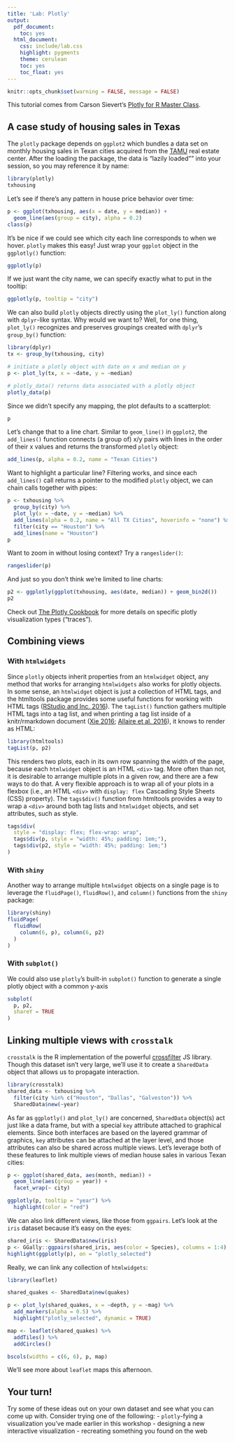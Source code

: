 ```yaml
---
title: 'Lab: Plotly'
output:
  pdf_document:
    toc: yes
  html_document:
    css: include/lab.css
    highlight: pygments
    theme: cerulean
    toc: yes
    toc_float: yes
---
```


```r
knitr::opts_chunk$set(warning = FALSE, message = FALSE)
```

This tutorial comes from Carson Sievert's [Plotly for R Master Class](https://plotly-book.cpsievert.me/index.html).

## A case study of housing sales in Texas
The `plotly` package depends on `ggplot2` which bundles a data set on monthly housing sales in Texan cities acquired from the [TAMU](http://recenter.tamu.edu/) real estate center. After the loading the package, the data is "lazily loaded"" into your session, so you may reference it by name:

```r
library(plotly)
txhousing
```

Let's see if there's any pattern in house price behavior over time:
```r
p <- ggplot(txhousing, aes(x = date, y = median)) +
  geom_line(aes(group = city), alpha = 0.2)
class(p)

```

It's be nice if we could see which city each line corresponds to when we hover. `plotly` makes this easy! Just wrap your `ggplot` object in the  `ggplotly()` function:

```r
ggplotly(p)
```
If we just want the city name, we can specify exactly what to put in the tooltip:
```r
ggplotly(p, tooltip = "city")
```

We can also build `plotly` objects directly using the `plot_ly()` function along with `dplyr`-like syntax. Why would we want to? Well, for one thing, `plot_ly()` recognizes and preserves groupings created with `dplyr`’s `group_by()` function:

```r
library(dplyr)
tx <- group_by(txhousing, city)

# initiate a plotly object with date on x and median on y
p <- plot_ly(tx, x = ~date, y = ~median)

# plotly_data() returns data associated with a plotly object
plotly_data(p)
```
Since we didn't specify any mapping, the plot defaults to a scatterplot:
```r
p
```
Let's change that to a line chart. Similar to `geom_line()` in `ggplot2`, the `add_lines()` function connects (a group of) x/y pairs with lines in the order of their x values and returns the transformed `plotly` object:
```r
add_lines(p, alpha = 0.2, name = "Texan Cities")
```

Want to highlight a particular line? Filtering works, and since each `add_lines()` call returns a pointer to the modified `plotly` object, we can chain calls together with pipes:
```r
p <- txhousing %>%
  group_by(city) %>%
  plot_ly(x = ~date, y = ~median) %>%
  add_lines(alpha = 0.2, name = "All TX Cities", hoverinfo = "none") %>%
  filter(city == "Houston") %>%
  add_lines(name = "Houston")
p
```
Want to zoom in without losing context? Try a `rangeslider()`:
```r
rangeslider(p)
```
And just so you don't think we're limited to line charts:
```r
p2 <- ggplotly(ggplot(txhousing, aes(date, median)) + geom_bin2d())
p2
```
Check out [The Plotly Cookbook](https://plotly-book.cpsievert.me/the-plotly-cookbook.html) for more details on specific plotly visualization types ("traces").

## Combining views

### With `htmlwidgets`

Since `plotly` objects inherit properties from an `htmlwidget` object, any method that works for arranging `htmlwidgets` also works for plotly objects. In some sense, an `htmlwidget` object is just a collection of HTML tags, and the htmltools package provides some useful functions for working with HTML tags ([RStudio and Inc. 2016](https://plotly-book.cpsievert.me/arranging-htmlwidgets.html#ref-htmltools)). The `tagList()` function gathers multiple HTML tags into a tag list, and when printing a tag list inside of a knitr/rmarkdown document ([Xie 2016](https://plotly-book.cpsievert.me/arranging-htmlwidgets.html#ref-knitr); [Allaire et al. 2016](https://plotly-book.cpsievert.me/arranging-htmlwidgets.html#ref-rmarkdown)), it knows to render as HTML:

```r
library(htmltools)
tagList(p, p2)
```
This renders two plots, each in its own row spanning the width of the page, because each `htmlwidget` object is an HTML `<div>` tag. More often than not, it is desirable to arrange multiple plots in a given row, and there are a few ways to do that. A very flexible approach is to wrap all of your plots in a flexbox (i.e., an HTML `<div>` with `display: flex` Cascading Style Sheets (CSS) property). The `tags$div()` function from htmltools provides a way to wrap a `<div>` around both tag lists and `htmlwidget` objects, and set attributes, such as style.
```r
tags$div(
  style = "display: flex; flex-wrap: wrap",
  tags$div(p, style = "width: 45%; padding: 1em;"),
  tags$div(p2, style = "width: 45%; padding: 1em;")
)
```
### With `shiny`
Another way to arrange multiple `htmlwidget` objects on a single page is to leverage the `fluidPage()`, `fluidRow()`, and `column()` functions from the `shiny` package:
```r
library(shiny)
fluidPage(
  fluidRow(
    column(6, p), column(6, p2) 
  )
)
```

### With `subplot()`

We could also use `plotly`'s built-in `subplot()` function to generate a single plotly object with a common y-axis
```r
subplot(
  p, p2, 
  shareY = TRUE
)
```

## Linking multiple views with `crosstalk`
`crosstalk` is the R implementation of the powerful [crossfilter](http://square.github.io/crossfilter/) JS library. Though this dataset isn't very large, we'll use it to create a `SharedData` object that allows us to propagate interaction.

```r
library(crosstalk)
shared_data <- txhousing %>%
  filter(city %in% c("Houston", "Dallas", "Galveston")) %>%
  SharedData$new(~year)
```

As far as `ggplotly()` and `plot_ly()` are concerned, `SharedData` object(s) act just like a data frame, but with a special `key` attribute attached to graphical elements. Since both interfaces are based on the layered grammar of graphics, `key` attributes can be attached at the layer level, and those attributes can also be shared across multiple views. Let's leverage both of these features to link multiple views of median house sales in various Texan cities:

```r
p <- ggplot(shared_data, aes(month, median)) +
  geom_line(aes(group = year)) + 
  facet_wrap(~ city)

ggplotly(p, tooltip = "year") %>%
  highlight(color = "red")
```
We can also link different views, like those from `ggpairs`. Let's look at the `iris` dataset because it's easy on the eyes:
```r
shared_iris <- SharedData$new(iris)
p <- GGally::ggpairs(shared_iris, aes(color = Species), columns = 1:4)
highlight(ggplotly(p), on = "plotly_selected")
```
Really, we can link any collection of `htmlwidgets`:
```r
library(leaflet)

shared_quakes <- SharedData$new(quakes)

p <- plot_ly(shared_quakes, x = ~depth, y = ~mag) %>% 
  add_markers(alpha = 0.5) %>%
  highlight("plotly_selected", dynamic = TRUE)

map <- leaflet(shared_quakes) %>% 
  addTiles() %>% 
  addCircles()

bscols(widths = c(6, 6), p, map)
```

We'll see more about `leaflet` maps this afternoon.

## Your turn!
Try some of these ideas out on your own dataset and see what you can come up with. Consider trying one of the following:
- `plotly`-fying a visualization you've made earlier in this workshop
- designing a new interactive visualization
- recreating something you found on the web